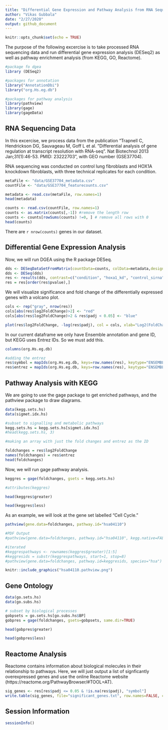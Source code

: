 ```yaml
---
title: "Differential Gene Expression and Pathway Analysis from RNA Sequencing"
author: "Vikas Gubbala"
date: "2/27/2020"
output: github_document
---
```


```r
knitr::opts_chunk$set(echo = TRUE)
```

The purpose of the following excercise is to take processed RNA sequencing data and run differential gene expression analysis (DESeq2) as well as pathway enrichment analysis (from KEGG, GO, Reactome). 

```r
#package fo dgea
library (DESeq2)

#packages for annotation
library("AnnotationDbi")
library("org.Hs.eg.db")

#packages for pathway analysis
library(pathview)
library(gage)
library(gageData)
```

## RNA Sequencing Data

In this excercise, we process data from the publication "Trapnell C, Hendrickson DG, Sauvageau M, Goff L et al. "Differential analysis of gene regulation at transcript resolution with RNA-seq". Nat Biotechnol 2013 Jan;31(1):46-53. PMID: 23222703", with GEO number (GSE37704).

RNA sequencing was conducted on control lung fibroblasts and HOX1A knockdown fibroblasts, with three technical replicates for each condition. 

```r
metaFile <- "data/GSE37704_metadata.csv"
countFile <- "data/GSE37704_featurecounts.csv"

metadata <- read.csv(metaFile, row.names=1)
head(metadata)

counts <- read.csv(countFile, row.names=1)
counts <- as.matrix(counts[,-1]) #remove the length row
counts <- counts[rowSums(counts) !=0, ] # remove all rows with 0
head(counts)
```
There are `r nrow(counts)` genes in our dataset.

## Differential Gene Expression Analysis

Now, we will run DGEA using the R package DESeq.

```r
dds <- DESeqDataSetFromMatrix(countData=counts, colData=metadata,design=~condition)
dds <- DESeq(dds)
res <- results(dds, contrast=c("condition", "hoxa1_kd", "control_sirna"))
res = res[order(res$pvalue),]
```

We will visualize significance and fold change of the differentially expressed genes with a volcano plot.

```r
cols <- rep("gray", nrow(res))
cols[abs(res$log2FoldChange)>2] <- "red"
cols[abs(res$log2FoldChange)>2 & res$padj < 0.05] <- "blue"

plot(res$log2FoldChange, -log(res$padj), col = cols, xlab="Log2(FoldChange)", ylab="-Log(P-value)")
```

In our current dataframe we only have Ensemble annotation and gene ID, but KEGG uses Entrez IDs. So we must add this.

```r
columns(org.Hs.eg.db)
```

```r
#adding the entrez
res$symbol = mapIds(org.Hs.eg.db, keys=row.names(res), keytype="ENSEMBL",column='SYMBOL', multiVals="first")
res$entrez = mapIds(org.Hs.eg.db, keys=row.names(res), keytype="ENSEMBL",column='ENTREZID', multiVals="first")
```

## Pathway Analysis with KEGG

We are going to use the gage package to get enriched pathways, and the pathview package to draw diagrams.

```r
data(kegg.sets.hs)
data(sigmet.idx.hs)

#subset to signalling and metabolic pathways
kegg.sets.hs = kegg.sets.hs[sigmet.idx.hs]
#head(kegg.sets.hs, 3)
```

```r
#making an array with just the fold changes and entrez as the ID

foldchanges = res$log2FoldChange
names(foldchanges) = res$entrez
head(foldchanges)
```


Now, we will run gage pathway analysis.
```r
keggres = gage(foldchanges, gsets = kegg.sets.hs)

#attributes(keggres)

head(keggres$greater)

head(keggres$less)
```

As an example, we will look at the gene set labelled "Cell Cycle."

```r
pathview(gene.data=foldchanges, pathway.id="hsa04110")

#PDF Output
#pathview(gene.data=foldchanges, pathway.id="hsa04110", kegg.native=FALSE)

#iterated 
#keggrespathways <- rownames(keggres$greater)[1:5]
#keggresids = substr(keggrespathways, start=1, stop=8)
#pathview(gene.data=foldchanges, pathway.id=keggresids, species="hsa")
```

```r
knitr::include_graphics("hsa04110.pathview.png")
```

## Gene Ontology

```r
data(go.sets.hs)
data(go.subs.hs)

# subset by biological processes
gobpsets = go.sets.hs[go.subs.hs$BP]
gobpres = gage(foldchanges, gsets=gobpsets, same.dir=TRUE)

head(gobpres$greater)

head(gobpres$less)
```


## Reactome Analysis

Reactome contains information about biological molecules in their relationship to pathways. Here, we will just output a list of signficantly overexpressed genes and use the online Reactome website (https://reactome.org/PathwayBrowser/#TOOL=AT).

```r
sig_genes <- res[res$padj <= 0.05 & !is.na(res$padj), "symbol"]
write.table(sig_genes, file="significant_genes.txt", row.names=FALSE, col.names=FALSE, quote=FALSE)
```


## Session Information

```r
sessionInfo()
```

